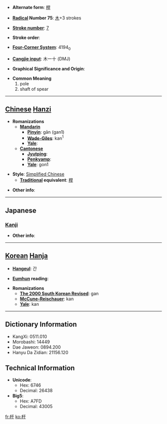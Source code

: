 * '''Alternate form''': [[桿]]

* '''[[Wiktionary:Chinese radical index| Radical]] Number 75''': [[Wiktionary:Chinese radical index 木|木]]+3 strokes

* '''[[Wiktionary:Chinese total strokes index|Stroke number]]''': [[Wiktionary:Chinese total strokes index 7|7]]

* '''Stroke order''': 

* '''[[Wiktionary:Chinese four corner index|Four-Corner System]]''': 4194<sub>0</sub>

* '''[[Wiktionary:Chinese Cangjie index|Cangjie input]]''': 木一十 (DMJ)

* '''Graphical Significance and Origin''': 

* '''Common Meaning'''
*#pole
*# shaft of spear


----

== [[Chinese]] [[Hanzi]] ==

* '''Romanizations'''
** '''[[Mandarin]]'''
*** '''[[Pinyin]]''': gān (gan1)
*** '''[[Wade-Giles]]''': kan<sup>1</sup>
*** '''[[Yale]]''': 
** '''[[Cantonese]]'''
*** '''[[Jyutping]]''':
*** '''[[Penkyamp]]''': 
*** '''[[Yale]]''': gon1

* '''Style''': [[Simplified Chinese]] 
** '''[[Traditional Chinese|Traditional]] equivalent''': [[桿]]

* '''Other info''': 

----

==Japanese==
===[[Kanji]]===
{{kanji|on readings=[[かん]] (kan)
|kun readings=[[てこ]] (teko), [[てすり]] (tesuri)
}}

* '''Other info''':  

----

== [[Korean]] [[Hanja]] ==

* '''[[Hangeul]]''': 간

* '''[[Eumhun]] reading''': 

* '''Romanizations'''
** '''[[The 2000 South Korean Revised Romanization|The 2000 South Korean Revised]]''': gan
** '''[[McCune-Reischauer]]''': kan
** '''[[Yale]]''': kan

----

== Dictionary Information ==

* KangXi: 0511.010
* Morobashi: 14449
* Dae Jaweon: 0894.200
* Hanyu Da Zidian: 21156.120

== Technical Information ==

* '''Unicode''':
** Hex: 6746
** Decimal: 26438
* '''Big5''':
** Hex: A7FD
** Decimal: 43005

[[fr:杆]]
[[ko:杆]]